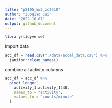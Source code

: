 ```yaml
---
title: "p8105_hw3_zc2610"
author: "Zuoqiao Cui"
date: "2022-10-07"
output: github_document
---
```

```r
library(tidyverse)
```

Import data
```r
acc_df = read.csv("./data/accel_data.csv") %>% 
  janitor::clean_names()
```
combine all activity columns
```r
acc_df = acc_df %>% 
  pivot_longer(
    activity_1:activity_1440,
    names_to = "activity",
    values_to = "counts/minute"
  )
```




